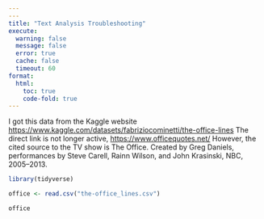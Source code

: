 ```yaml
---
---
title: "Text Analysis Troubleshooting"
execute:
  warning: false
  message: false
  error: true
  cache: false
  timeout: 60
format:
  html:
    toc: true
    code-fold: true
---
```


I got this data from the Kaggle website <https://www.kaggle.com/datasets/fabriziocominetti/the-office-lines> The direct link is not longer active, <https://www.officequotes.net/> However, the cited source to the TV show is The Office. Created by Greg Daniels, performances by Steve Carell, Rainn Wilson, and John Krasinski, NBC, 2005–2013.

```r
library(tidyverse)
```

```r
office <- read.csv("the-office_lines.csv")
```

```r
office
```
